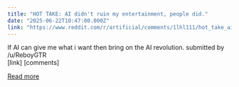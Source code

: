 ```yaml
---
title: "HOT TAKE: AI didn't ruin my entertainment, people did."
date: "2025-06-22T10:47:00.000Z"
link: "https://www.reddit.com/r/artificial/comments/1lhl111/hot_take_ai_didnt_ruin_my_entertainment_people_did/"
---
```


If AI can give me what i want then bring on the AI revolution.
    submitted by    /u/ReboyGTR  
 [link]   [comments]

[Read more](https://www.reddit.com/r/artificial/comments/1lhl111/hot_take_ai_didnt_ruin_my_entertainment_people_did/)
